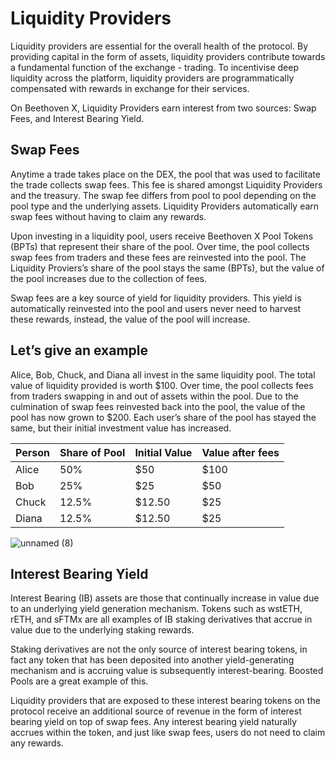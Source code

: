 # Liquidity Providers
Liquidity providers are essential for the overall health of the protocol. By providing capital in the form of assets, liquidity providers contribute towards a fundamental function of the exchange - trading. To incentivise deep liquidity across the platform, liquidity providers are programmatically compensated with rewards in exchange for their services.

On Beethoven X, Liquidity Providers earn interest from two sources: Swap Fees, and Interest Bearing Yield. 

## Swap Fees
Anytime a trade takes place on the DEX, the pool that was used to facilitate the trade collects swap fees. This fee is shared amongst Liquidity Providers and the treasury. The swap fee differs from pool to pool depending on the pool type and the underlying assets. Liquidity Providers automatically earn swap fees without having to claim any rewards.

Upon investing in a liquidity pool, users receive Beethoven X Pool Tokens (BPTs) that represent their share of the pool. Over time, the pool collects swap fees from traders and these fees are reinvested into the pool. The Liquidity Proviers’s share of the pool stays the same (BPTs), but the value of the pool increases due to the collection of fees. 

Swap fees are a key source of yield for liquidity providers. This yield is automatically reinvested into the pool and users never need to harvest these rewards, instead, the value of the pool will increase.

## Let’s give an example
Alice, Bob, Chuck, and Diana all invest in the same liquidity pool. The total value of liquidity provided is worth $100. Over time, the pool collects fees from traders swapping in and out of assets within the pool. Due to the culmination of swap fees reinvested back into the pool, the value of the pool has now grown to $200. Each user’s share of the pool has stayed the same, but their initial investment value has increased.

| Person | Share of Pool | Initial Value | Value after fees |
| ------ |---------------| --------------| ---------------- |
| Alice  | 50%           | $50           | $100             |
| Bob    | 25%           | $25           | $50              |
| Chuck  | 12.5%         | $12.50        | $25              |
| Diana  | 12.5%         | $12.50        | $25              |

![unnamed (8)](https://user-images.githubusercontent.com/109503546/208083629-bfd61c4a-d9d5-4d66-ab8b-ef1ea7fad708.png)

## Interest Bearing Yield
Interest Bearing (IB) assets are those that continually increase in value due to an underlying yield generation mechanism. Tokens such as wstETH, rETH, and sFTMx are all examples of IB staking derivatives that accrue in value due to the underlying staking rewards.

Staking derivatives are not the only source of interest bearing tokens, in fact any token that has been deposited into another yield-generating mechanism and is accruing value is subsequently interest-bearing. Boosted Pools are a great example of this. 

Liquidity providers that are exposed to these interest bearing tokens on the protocol receive an additional source of revenue in the form of interest bearing yield on top of swap fees. Any interest bearing yield naturally accrues within the token, and just like swap fees, users do not need to claim any rewards.
